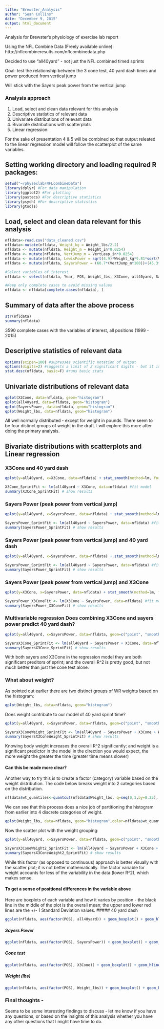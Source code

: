 ```yaml
---
title: "Brewster_Analysis"
author: "Sean Collins"
date: "December 9, 2015"
output: html_document
---
```

Analysis for Brewster's physiology of exercise lab report 

Using the NFL Combine Data (Freely available online): http://nflcombineresults.com/nflcombinedata.php

Decided to use "all40yard" - not just the NFL combined timed sprints

Goal: test the relationship between the 3 cone test, 40 yard dash times and power produced from vertical jump

Will stick with the Sayers peak power from the vertical jump


### Analysis approach
1. Load, select and clean data relevant for this analysis
2. Descriptive statistics of relevant data
3. Univariate distributions of relevant data
4. Bivariate distributions with scatterplots
5. Linear regression

For the sake of presentation 4 & 5 will be combined so that output releated to the linear regression model will follow the scatterplot of the same variables.


## Setting working directory and loading required R packages:
```r
setwd("~/physexlab/NFLcombineData")
library(dplyr) #For data manipulation
library(ggplot2) #For plotting
library(pastecs) #For descriptive statistics
library(psych) #For descriptive statistics
library(gtools)

```

## Load, select and clean data relevant for this analysis

```r
nfldata<-read.csv("data_cleaned.csv")
nfldata<-mutate(nfldata, Weight_kg = Weight_lbs/2.2)
nfldata <- mutate(nfldata, Height_m = Height_in*0.0254)
nfldata <- mutate(nfldata, VertJump_m = VertLeap_in*0.0254)
nfldata <- mutate(nfldata, LewisPower = sqrt(4.9)*Weight_kg*9.81*sqrt(VertJump_m))
nfldata <- mutate(nfldata, SayersPower = (60.7*(VertJump_m*100))+(45.3*Weight_kg-2055))

#Select variables of interest 
nfldata <- select(nfldata, Year, POS, Weight_lbs, X3Cone, all40yard, SayersPower)

#Keep only complete cases to avoid missing values
nfldata <- nfldata[complete.cases(nfldata), ]
```

## Summary of data after the above process
```r
str(nfldata)
summary(nfldata)
```
3590 complete cases with the variables of interest, all positions (1999 - 2015)

## Descriptive statistics of relevant data
```r
options(scipen=100) #supresses scientific notation of output
options(digits=2) #suggests a limit of 2 significant digits - but it is only a suggestion
stat.desc(nfldata, basic=F) #runs basic stats
```

## Univariate distributions of relevant data
```r
qplot(X3Cone, data=nfldata, geom="histogram")
qplot(all40yard, data=nfldata, geom="histogram")
qplot(SayersPower, data=nfldata, geom="histogram")
qplot(Weight_lbs, data=nfldata, geom="histogram")
```

All well normally distributed - except for weight in pounds. There seem to be four distinct groups of weight in the draft. I will explore this more after doing the primary analysis.

## Bivariate distributions with scatterplots and Linear regression


### X3Cone and 40 yard dash
```r
qplot(y=all40yard, x=X3Cone, data=nfldata) + stat_smooth(method=lm, formula=y~x)
```

```r
X3Cone_SprintFit <- lm(all40yard ~ X3Cone, data=nfldata) #fit model
summary(X3Cone_SprintFit) # show results 
```

### Sayers Power (peak power from vertical jump)
```r
qplot(y=all40yard, x=SayersPower, data=nfldata) + stat_smooth(method=lm, formula=y~x)
```

```r
SayersPower_SprintFit <- lm(all40yard ~ SayersPower, data=nfldata) #fit model
summary(SayersPower_SprintFit) # show results 
```

### Sayers Power (peak power from vertical jump) and 40 yard dash
```r
qplot(y=all40yard, x=SayersPower, data=nfldata) + stat_smooth(method=lm, formula=y~x)
```

```r
SayersPower_SprintFit <- lm(all40yard ~ SayersPower, data=nfldata) #fit model
summary(SayersPower_SprintFit) # show results 
```

### Sayers Power (peak power from vertical jump) and X3Cone
```r
qplot(y=X3Cone, x=SayersPower, data=nfldata) + stat_smooth(method=lm, formula=y~x)
```

```r
SayersPower_X3ConeFit <- lm(X3Cone ~ SayersPower, data=nfldata) #fit model
summary(SayersPower_X3ConeFit) # show results 
```

### Multivariable regression Does combining X3Cone and sayers power predict 40 yard dash?
```r
qplot(y=all40yard, x=SayersPower, data=nfldata, geom=c("point", "smooth"),method="lm",size = X3Cone)
```

```r
SayersX3Cone_SprintFit <- lm(all40yard ~ SayersPower + X3Cone, data=nfldata) #fit model
summary(SayersX3Cone_SprintFit) # show results 
```
With both sayers and X3Cone in the regression model they are both significant preditors of sprint; and the overall R^2 is pretty good, but not much better than just the cone test alone.


### What about weight?
As pointed out earlier there are two distinct groups of WR weights based on the histogram:
```r
qplot(Weight_lbs, data=nfldata, geom="histogram")
```

Does weight contribute to our model of 40 yard sprint time?
```r
qplot(y=all40yard, x=SayersPower, data=nfldata, geom=c("point", "smooth"),method="lm",size = X3Cone, color = Weight_lbs)
```

```r
SayersX3ConeWeight_SprintFit <- lm(all40yard ~ SayersPower + X3Cone + Weight_lbs, data=nfldata) #fit model
summary(SayersX3ConeWeight_SprintFit) # show results 
```

Knowing body weight increases the overall R^2 significantly; and weight is a significant predictor in the model in the direction you would expect, the more weight the greater the time (greater time means slower)

#### Can this be made more clear? 
Another way to try this is to create a factor (category) variable based on the weight distribution. The code below breaks weight into 2 categories based on the distribution.
```r
nfldata$wt_quantiles<-quantcut(nfldata$Weight_lbs, q=seq(0,1,by=0.25), na.rm=TRUE)
```

We can see that this process does a nice job of partitioning the histogram from earlier into 4 discrete categories of weight. 
```r
qplot(Weight_lbs, data=nfldata, geom="histogram",color=nfldata$wt_quantiles)
```

Now the scatter plot with the weight grouping:
```r
qplot(y=all40yard, x=SayersPower, data=nfldata, geom=c("point", "smooth"),method="lm",size = X3Cone, color = nfldata$wt_quantiles)
```

```r
SayersX3ConeWeight2_SprintFit <- lm(all40yard ~ SayersPower + X3Cone + wt_quantiles, data=nfldata) #fit model
summary(SayersX3ConeWeight2_SprintFit) # show results 
```
While this factor (as opposed to continuous) approach is better visually with the scatter plot; it is not better mathematically. The factor variable for weight accounts for less of the variability in the data (lower R^2), which makes sense. 


#### To get a sense of positional differences in the variable above

Here are boxplots of each variable and how it varies by position - the black line in the middle of the plot is the overall mean; the upper and lower red lines are the +/- 1 Standard Deviation values.
##### 40 yard dash

```r
ggplot(nfldata, aes(factor(POS), all40yard)) + geom_boxplot() + geom_hline(aes(yintercept=mean(all40yard))) + geom_hline(aes(yintercept=(mean(all40yard)-sd(all40yard))), colour="#BB0000") + geom_hline(aes(yintercept=(mean(all40yard)+sd(all40yard)), colour="#BB0000"))
```

##### Sayers Power

```r
ggplot(nfldata, aes(factor(POS), SayersPower)) + geom_boxplot() + geom_hline(aes(yintercept=mean(SayersPower))) + geom_hline(aes(yintercept=(mean(SayersPower)-sd(SayersPower))), colour="#BB0000") + geom_hline(aes(yintercept=(mean(SayersPower)+sd(SayersPower)), colour="#BB0000"))
```

##### Cone test

```r
ggplot(nfldata, aes(factor(POS), X3Cone)) + geom_boxplot() + geom_hline(aes(yintercept=mean(X3Cone))) + geom_hline(aes(yintercept=(mean(X3Cone)-sd(X3Cone))), colour="#BB0000") + geom_hline(aes(yintercept=(mean(X3Cone)+sd(X3Cone)), colour="#BB0000"))
```

##### Weight (lbs)

```r
ggplot(nfldata, aes(factor(POS), Weight_lbs)) + geom_boxplot() + geom_hline(aes(yintercept=mean(Weight_lbs))) + geom_hline(aes(yintercept=(mean(Weight_lbs)-sd(Weight_lbs))), colour="#BB0000") + geom_hline(aes(yintercept=(mean(Weight_lbs)+sd(Weight_lbs)), colour="#BB0000"))
```

### Final thoughts -

Seems to be some interesting findings to discuss - let me know if you have any questions, or based on the insights of this analysis whether you have any other questions that I might have time to do. 